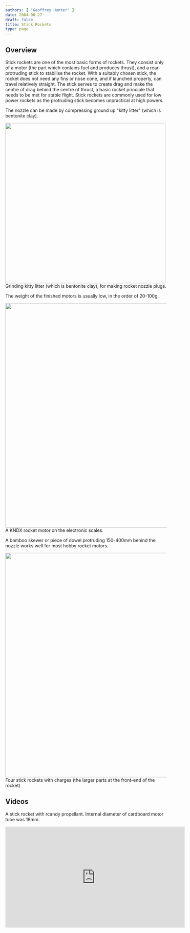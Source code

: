 ```yaml
---
authors: [ "Geoffrey Hunter" ]
date: 2004-06-27
draft: false
title: Stick Rockets
type: page
---
```



## Overview


Stick rockets are one of the most basic forms of rockets. They consist only of a motor (the part which contains fuel and produces thrust), and a rear-protruding stick to stabilise the rocket. With a suitably chosen stick, the rocket does not need any fins or nose cone, and if launched properly, can travel relatively straight. The stick serves to create drag and make the centre of drag behind the centre of thrust, a basic rocket principle that needs to be met for stable flight. Stick rockets are commonly used for low power rockets as the protruding stick becomes unpractical at high powers.

The nozzle can be made by compressing ground up "kitty litter" (which is bentonite clay).


<Image src={grinding_kitty_litter_for_nozzle_plug} width="500px">Grinding kitty litter (which is bentonite clay), for making rocket nozzle plugs.</Image>

The weight of the finished motors is usually low, in the order of 20-100g.


<Image src={kndc_rocket_motor} width="700px">A KNDX rocket motor on the electronic scales.</Image>

A bamboo skewer or piece of dowel protruding 150-400mm behind the nozzle works well for most hobby rocket motors.


<Image src={four_stick_rockets_with_charges} width="700px">Four stick rockets with charges (the larger parts at the front-end of the rocket)</Image>

## Videos

A stick rocket with rcandy propellant. Internal diameter of cardboard motor tube was 18mm.

<iframe width="560" height="315" src="https://www.youtube.com/embed/w9b2k-Lh5ww" frameborder="0" allow="accelerometer; autoplay; encrypted-media; gyroscope; picture-in-picture" allowfullscreen></iframe>